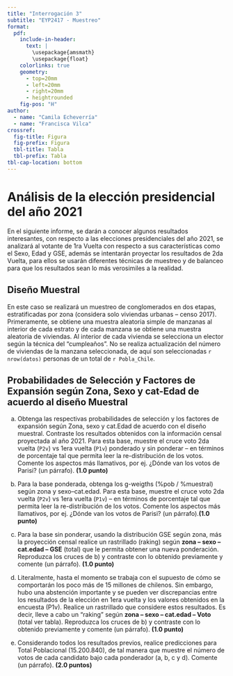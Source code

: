 ```yaml
---
title: "Interrogación 3"
subtitle: "EYP2417 - Muestreo"
format: 
  pdf: 
    include-in-header: 
      text: |
        \usepackage{amsmath}
        \usepackage{float}
    colorlinks: true
    geometry:
      - top=20mm
      - left=20mm
      - right=20mm
      - heightrounded
    fig-pos: "H"
author: 
  - name: "Camila Echeverría"
  - name: "Francisca Vilca"
crossref:
  fig-title: Figura
  fig-prefix: Figura
  tbl-title: Tabla
  tbl-prefix: Tabla
tbl-cap-location: bottom
---
```

# Análisis de la elección presidencial del año 2021

En el siguiente informe, se darán a conocer algunos resultados interesantes, con respecto a las elecciones presidenciales del año 2021, se analizará al votante de 1ra Vuelta con respecto a sus características como el Sexo, Edad y GSE, además se intentarán proyectar los resultados de 2da Vuelta, para ellos se usarán diferentes técnicas de muestreo y de balanceo para que los resultados sean lo más verosimiles a la realidad.

## Diseño Muestral

En este caso se realizará un muestreo de conglomerados en dos etapas, estratificadas por zona (considera solo viviendas urbanas – censo 2017). Primeramente, se obtiene una muestra aleatoria simple de manzanas al interior de cada estrato y de cada manzana se obtiene una muestra aleatoria de viviendas. Al interior de cada vivienda se selecciona un elector según la técnica del “cumpleaños”. No se realiza actualización del número de viviendas de la manzana seleccionada, de aquí son seleccionadas `r nrow(datos)` personas de un total de `r Pobla_Chile`.

## Probabilidades de Selección y Factores de Expansión según Zona, Sexo y cat-Edad de acuerdo al diseño Muestral



a) Obtenga las respectivas probabilidades de selección y los factores de expansión según Zona, sexo y cat.Edad de acuerdo con el diseño muestral. Contraste los resultados obtenidos con la información censal proyectada al año 2021. Para esta base, muestre el cruce voto 2da vuelta (`P2v`) vs 1era vuelta (`P1v`) ponderado y sin ponderar – en términos de porcentaje tal que permita leer la re-distribución de los votos. Comente los aspectos más llamativos, por ej. ¿Dónde van los votos de Parisi? (un párrafo). **(1.0 punto)**


b) Para la base ponderada, obtenga los g-weigths (%pob / %muestral) según zona y sexo–cat.edad. Para esta base, muestre el cruce voto 2da vuelta (`P2v`) vs 1era vuelta (`P1v`) – en términos de porcentaje tal que permita leer la re-distribución de los votos. Comente los aspectos más llamativos, por ej. ¿Dónde van los votos de Parisi? (un párrafo).**(1.0 punto)**

c) Para la base sin ponderar, usando la distribución GSE según zona, más la proyección censal realice un rastrillado (raking) según **zona – sexo – cat.edad – GSE** (total) que le permita 
obtener una nueva ponderación. Reproduzca los cruces de b) y contraste con lo obtenido previamente y comente (un párrafo). **(1.0 punto)**

d) Literalmente, hasta el momento se trabaja con el supuesto de cómo se comportarán los poco más de 15 millones de chilenos. Sin embargo, hubo una abstención importante y se pueden ver discrepancias entre los resultados de la elección en 1era vuelta y los valores obtenidos en la encuesta (P1v). Realice un rastrillado que considere estos resultados. Es decir, lleve a cabo un “raking” según **zona – sexo – cat.edad – Voto** (total ver tabla). Reproduzca los cruces de b) y contraste con lo obtenido previamente y comente (un párrafo). **(1.0 punto)**

e) Considerando todos los resultados previos, realice predicciones para Total Poblacional (15.200.840), de tal manera que muestre el número de votos de cada candidato bajo cada ponderador (a, b, c y d). Comente (un párrafo). **(2.0 puntos)**
